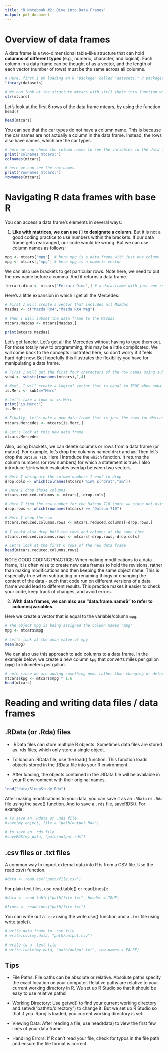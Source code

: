 ```yaml
---
title: "R Notebook #2: Dive into Data Frames"
output: pdf_document
---
```


# Overview of data frames

A data frame is a two-dimensional table-like structure that can hold **columns of different types** (e.g., numeric, character, and logical). Each column in a data frame can be thought of as a vector, and the length of each vector (number of rows) must be the same across all columns.

```r
# Here, first I am loading an R "package" called "datasets." R packages are the building blocks on top of "base R." They are contributed by wide-ranging organizations and individuals. The datasets package includes many "built-in" datasets that you can use to explore R. When you load the package with "libary(datasets)" all of the datasets in the package become available. 
library(datasets)

# We can look at the structure mtcars with str() (Note this function works for other types of objects as well. The info returned depends on the type of object.)
str(mtcars)
```

Let's look at the first 6 rows of the data frame mtcars, by using the function `head()`

```r
head(mtcars)
```

You can see that the car types do not have a column name. This is because the car names are not actually a column in the data frame. Instead, the rows also have names, which are the car types.

```r
# here we can check the column names to see the variables in the data frame
print("colnames mtcars:")
colnames(mtcars)

# here we can see the row names
print("rownames mtcars:")
rownames(mtcars)
```

# Navigating R data frames with base R

You can access a data frame's elements in several ways:

(1) **Like with matrices, we can use `[]` to designate a column.** But it is not a good coding practice to use numbers within the brackets. If our data frame gets rearranged, our code would be wrong. But we can use column names as follows:

```r
mpg <- mtcars["mpg"]  # here mpg is a data.frame with just one column
mpg <- mtcars[,"mpg"] # here mpg is a numeric vector
```

We can also use brackets to get particular rows. Note here, we need to put the row name before a comma. And it returns a data.frame.

```r
ferrari.dino <- mtcars["Ferrari Dino",] # a data.frame with just one row
```

Here's a little expansion in which I get all the Mercedes.

```r
# First I will create a vector that includes all Mazdas
Mazdas <- c("Mazda RX4","Mazda RX4 Wag")

# Then I will subset the data frame to the Mazdas 
mtcars.Mazdas <- mtcars[Mazdas,]

print(mtcars.Mazdas)
```

Let's get fancier. Let's get all the Mercedes without having to type them out. For those totally new to programming, this may be a little complicated. We will come back to the concepts illustrated here, so don't worry if it feels hard right now. But hopefully this illustrates the flexibility you have for manipulating a data frame.

```r
# First I will get the first four characters of the row names using substr()
sub4 <- substr(rownames(mtcars),1,4)

# Next, I will create a logical vector that is equal to TRUE when sub4 is equal to "Merc"
is.Merc <- sub4=="Merc"

# Let's take a look at is.Merc
print("is.Merc:")
is.Merc

# Finally, let's make a new data frame that is just the rows for Mercedes cars
mtcars.Mercedes <- mtcars[is.Merc,]

# Let's look at this new data frame
mtcars.Mercedes
```

Also, using brackets, we can delete columns or rows from a data frame (or matrix). For example, let's drop the columns named `drat` and `am`. Then let's drop the `Datsun 710`. Here I introduce the `which` function. It returns the column numbers (or row numbers) for which a statement is true. I also introduce `%in%` which evaluates overlap between two vectors.

```r
# Here I designate the column numbers I want to drop
drop.cols <- which(colnames(mtcars) %in% c("drat","am"))

# Here I drop those columns
mtcars.reduced.columns <- mtcars[,-drop.cols]

# Here I find the row number for the Datsun 710 (note == since not using a vector)
drop.rows <- which(rownames(mtcars) == "Datsun 710")

# Here I drop the row
mtcars.reduced.columns.rows <- mtcars.reduced.columns[-drop.rows,]

# I could also drop both the rows and columns at the same time
mtcars.reduced.columns.rows <- mtcars[-drop.rows,-drop.cols]

# Let's look at the first 6 rows of the new data frame
head(mtcars.reduced.columns.rows)
```

NOTE GOOD CODING PRACTICE: When making modifications to a data frame, it is often wise to create new data frames to hold the revisions, rather than making modifications and then keeping the same object name. This is especially true when subtracting or renaming things or changing the content of the data - such that code run on different versions of a data frame would lead to different results. This practice makes it easier to check your code, keep track of changes, and avoid errors.

2.  **With data frames, we can also use "data.frame.name\$" to refer to columns/variables.**

Here we create a vector that is equal to the variable/column `mpg`.

```r
# The object mpg is being assigned the column names "mpg"
mpg <- mtcars$mpg

# Let's look at the mean value of mpg
mean(mpg)
```

We can also use this approach to add columns to a data frame. In the example below, we create a new column `kpg` that converts miles per gallon (`mpg`) to kilometers per gallon.

```r
# note since we are adding something new, rather than changing or deleting, it is fine to keep the same object name for this change
mtcars$kpg <- mtcars$mpg * 1.6
head(mtcars)
```

# Reading and writing data files / data frames

## .RData (or .Rda) files

-   .RData files can store multiple R objects. Sometimes data files are stored as .rds files, which only store a single object.

-   To load an .RData file, use the load() function. This function loads objects stored in the .RData file into your R environment.

-   After loading, the objects contained in the .RData file will be available in your R environment with their original names.

```r
load("data/SleepStudy.Rda")
```

After making modifications to your data, you can save it as an `.RData` or `.Rda` file using the save() function. And to save a `.rds` file, saveRDS(). For example:

```r
# To save an .Rdata or .Rda file
#save(my.object, file = "path/output.Rda")

# to save an .rds file
#saveRDS(my_data, "path/output.rds")
```

## .csv files or .txt files

A common way to import external data into R is from a CSV file. Use the read.csv() function.

```r
#data <- read.csv("path/file.csv")
```

For plain text files, use read.table() or readLines():

```r
#data <- read.table("path/file.txt", header = TRUE)

#lines <- readLines("path/file.txt")
```

You can write out a `.csv` using the write.csv() function and a `.txt` file using write.table().

```r
# write data frame to .csv file
# write.csv(my.data, "path/output.csv")

# write to a .text file
# write.table(my.data, "path/output.txt", row.names = FALSE)
```

## Tips

-   File Paths: File paths can be absolute or relative. Absolute paths specify the exact location on your computer. Relative paths are relative to your current working directory in R. We set up R Studio so that it should be easy to use relative paths!

-   Working Directory: Use getwd() to find your current working directory and setwd("path/to/directory") to change it. But we set up R Studio so that if you .Rproj is loaded, you current working directory is set.

-   Viewing Data: After reading a file, use head(data) to view the first few lines of your data frame.

-   Handling Errors: If R can't read your file, check for typos in the file path and ensure the file format is correct.
